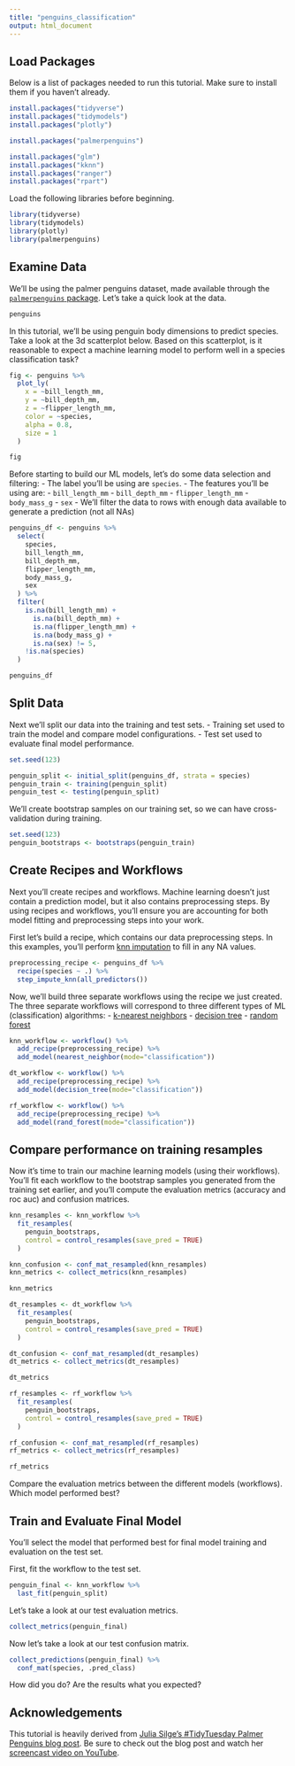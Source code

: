 ```yaml
---
title: "penguins_classification"
output: html_document
---
```



## Load Packages
Below is a list of packages needed to run this tutorial. Make sure to install them if you haven't already.
```r
install.packages("tidyverse")
install.packages("tidymodels")
install.packages("plotly")

install.packages("palmerpenguins")

install.packages("glm")
install.packages("kknn")
install.packages("ranger")
install.packages("rpart")
```

Load the following libraries before beginning.
```r
library(tidyverse)
library(tidymodels)
library(plotly)
library(palmerpenguins)
```

## Examine Data
We'll be using the palmer penguins dataset, made available through the [`palmerpenguins` package](https://allisonhorst.github.io/palmerpenguins/). Let's take a quick look at the data.
```r
penguins
```

In this tutorial, we'll be using penguin body dimensions to predict species. Take a look at the 3d scatterplot below. Based on this scatterplot, is it reasonable to expect a machine learning model to perform well in a species classification task?
```r
fig <- penguins %>%
  plot_ly(
    x = ~bill_length_mm, 
    y = ~bill_depth_mm, 
    z = ~flipper_length_mm,
    color = ~species,
    alpha = 0.8,
    size = 1
  )

fig
```

Before starting to build our ML models, let's do some data selection and filtering:
- The label you'll be using are `species`.
- The features you'll be using are:
  - `bill_length_mm`
  - `bill_depth_mm`
  - `flipper_length_mm`
  - `body_mass_g`
  - `sex`
- We'll filter the data to rows with enough data available to generate a prediction (not all NAs)
```r
penguins_df <- penguins %>%
  select(
    species,
    bill_length_mm, 
    bill_depth_mm,
    flipper_length_mm,
    body_mass_g,
    sex
  ) %>%
  filter(
    is.na(bill_length_mm) + 
      is.na(bill_depth_mm) + 
      is.na(flipper_length_mm) + 
      is.na(body_mass_g) + 
      is.na(sex) != 5,
    !is.na(species)
  )

penguins_df
```

## Split Data
Next we'll split our data into the training and test sets.
- Training set used to train the model and compare model configurations.
- Test set used to evaluate final model performance.
```r
set.seed(123)

penguin_split <- initial_split(penguins_df, strata = species)
penguin_train <- training(penguin_split)
penguin_test <- testing(penguin_split)
```

We'll create bootstrap samples on our training set, so we can have cross-validation during training.
```r
set.seed(123)
penguin_bootstraps <- bootstraps(penguin_train)
```

## Create Recipes and Workflows
Next you'll create recipes and workflows. Machine learning doesn't just contain a prediction model, but it also contains preprocessing steps. By using recipes and workflows, you'll ensure you are accounting for both model fitting and preprocessing steps into your work.

First let's build a recipe, which contains our data preprocessing steps. In this examples, you'll perform [knn imputation](https://machinelearningmastery.com/knn-imputation-for-missing-values-in-machine-learning/) to fill in any NA values.
```r
preprocessing_recipe <- penguins_df %>%
  recipe(species ~ .) %>%
  step_impute_knn(all_predictors())
```

Now, we'll build three separate workflows using the recipe we just created. The three separate workflows will correspond to three different types of ML (classification) algorithms: 
- [k-nearest neighbors](https://en.wikipedia.org/wiki/K-nearest_neighbors_algorithm) - [decision tree](https://en.wikipedia.org/wiki/Decision_tree_learning)
- [random forest](https://en.wikipedia.org/wiki/Random_forest)

```r
knn_workflow <- workflow() %>%
  add_recipe(preprocessing_recipe) %>%
  add_model(nearest_neighbor(mode="classification"))
```

```r
dt_workflow <- workflow() %>%
  add_recipe(preprocessing_recipe) %>%
  add_model(decision_tree(mode="classification"))
```

```r
rf_workflow <- workflow() %>%
  add_recipe(preprocessing_recipe) %>%
  add_model(rand_forest(mode="classification"))
```

## Compare performance on training resamples

Now it's time to train our machine learning models (using their workflows). You'll fit each workflow to the bootstrap samples you generated from the training set earlier, and you'll compute the evaluation metrics (accuracy and roc auc) and confusion matrices.

```r
knn_resamples <- knn_workflow %>%
  fit_resamples(
    penguin_bootstraps,
    control = control_resamples(save_pred = TRUE)
  )

knn_confusion <- conf_mat_resampled(knn_resamples)
knn_metrics <- collect_metrics(knn_resamples)

knn_metrics
```

```r
dt_resamples <- dt_workflow %>%
  fit_resamples(
    penguin_bootstraps,
    control = control_resamples(save_pred = TRUE)
  )

dt_confusion <- conf_mat_resampled(dt_resamples)
dt_metrics <- collect_metrics(dt_resamples)

dt_metrics
```

```r
rf_resamples <- rf_workflow %>%
  fit_resamples(
    penguin_bootstraps,
    control = control_resamples(save_pred = TRUE)
  )

rf_confusion <- conf_mat_resampled(rf_resamples)
rf_metrics <- collect_metrics(rf_resamples)

rf_metrics
```
Compare the evaluation metrics between the different models (workflows). Which model performed best?

## Train and Evaluate Final Model
You'll select the model that performed best for final model training and evaluation on the test set.

First, fit the workflow to the test set.
```r
penguin_final <- knn_workflow %>%
  last_fit(penguin_split)
```

Let's take a look at our test evaluation metrics.
```r
collect_metrics(penguin_final)
```
Now let's take a look at our test confusion matrix.
```r
collect_predictions(penguin_final) %>%
  conf_mat(species, .pred_class)
```

How did you do? Are the results what you expected? 

## Acknowledgements
This tutorial is heavily derived from [Julia Silge's #TidyTuesday Palmer Penguins blog post](https://juliasilge.com/blog/palmer-penguins/). Be sure to check out the blog post and watch her [screencast video on YouTube](https://youtu.be/z57i2GVcdww).
